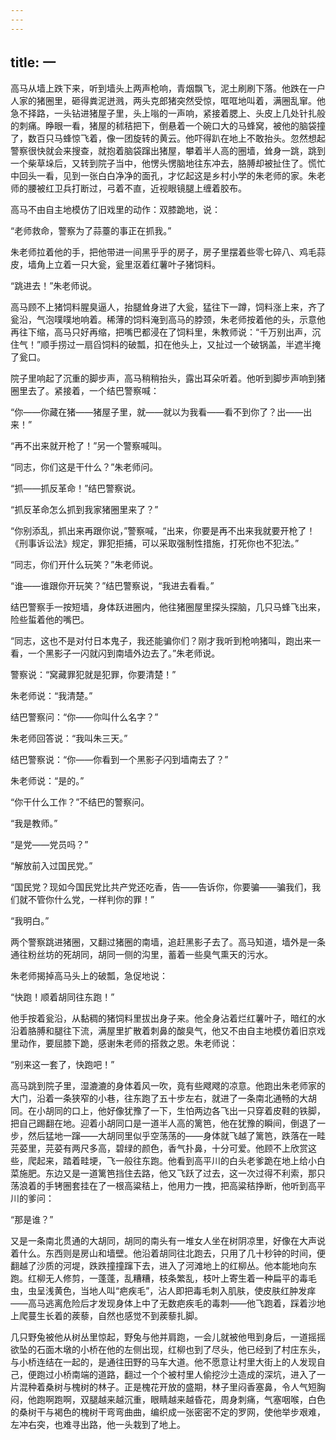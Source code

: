 ```yaml
---
---
---
```

title: 一
---




高马从墙上跌下来，听到墙头上两声枪响，青烟飘飞，泥土刷刷下落。他跌在一户人家的猪圈里，砸得粪泥迸溅，两头克郎猪突然受惊，哐哐地叫着，满圈乱窜。他急不择路，一头钻进猪屋子里，头上嗡的一声响，紧接着腮上、头皮上几处针扎般的刺痛。睁眼一看，猪屋的秫秸把下，倒悬着一个碗口大的马蜂窝，被他的脑袋撞了，数百只马蜂惊飞着，像一团旋转的黄云。他吓得趴在地上不敢抬头。忽然想起警察很快就会来搜查，就抱着脑袋蹿出猪屋，攀着半人高的圈墙，耸身一跳，跳到一个柴草垛后，又转到院子当中，他愣头愣脑地往东冲去，胳膊却被扯住了。慌忙中回头一看，见到一张白白净净的面孔，才忆起这是乡村小学的朱老师的家。朱老师的腰被红卫兵打断过，弓着不直，近视眼镜腿上缠着胶布。

高马不由自主地模仿了旧戏里的动作：双膝跪地，说：

“老师救命，警察为了蒜薹的事正在抓我。”

朱老师拉着他的手，把他带进一间黑乎乎的房子，房子里摆着些零七碎八、鸡毛蒜皮，墙角上立着一只大瓮，瓮里沤着红薯叶子猪饲料。

“跳进去！”朱老师说。

高马顾不上猪饲料腥臭逼人，抬腿耸身进了大瓮，猛往下一蹲，饲料涨上来，齐了瓮沿，气泡噗噗地响着。稀薄的饲料淹到高马的脖颈，朱老师按着他的头，示意他再往下缩，高马只好再缩，把嘴巴都浸在了饲料里，朱教师说：“千万别出声，沉住气！”顺手捞过一扇舀饲料的破瓢，扣在他头上，又扯过一个破锅盖，半遮半掩了瓮口。

院子里响起了沉重的脚步声，高马稍稍抬头，露出耳朵听着。他听到脚步声响到猪圈里去了。紧接着，一个结巴警察喊：

“你——你藏在猪——猪屋子里，就——就以为我看——看不到你了？出——出来！”

“再不出来就开枪了！”另一个警察喊叫。

“同志，你们这是干什么？”朱老师问。

“抓——抓反革命！”结巴警察说。

“抓反革命怎么抓到我家猪圈里来了？”

“你别添乱，抓出来再跟你说，”警察喊，“出来，你要是再不出来我就要开枪了！《刑事诉讼法》规定，罪犯拒捕，可以采取强制性措施，打死你也不犯法。”

“同志，你们开什么玩笑？”朱老师说。

“谁——谁跟你开玩笑？”结巴警察说，“我进去看看。”

结巴警察手一按短墙，身体跃进圈内，他往猪圈屋里探头探脑，几只马蜂飞出来，险些蜇着他的嘴巴。

“同志，这也不是对付日本鬼子，我还能骗你们？刚才我听到枪响猪叫，跑出来一看，一个黑影子一闪就闪到南墙外边去了。”朱老师说。

警察说：“窝藏罪犯就是犯罪，你要清楚！”

朱老师说：“我清楚。”

结巴警察问：“你——你叫什么名字？”

朱老师回答说：“我叫朱三天。”

结巴警察说：“你——你看到一个黑影子闪到墙南去了？”

朱老师说：“是的。”

“你干什么工作？”不结巴的警察问。

“我是教师。”

“是党——党员吗？”

“解放前入过国民党。”

“国民党？现如今国民党比共产党还吃香，告——告诉你，你要骗——骗我们，我们就不管你什么党，一样判你的罪！”

“我明白。”

两个警察跳进猪圈，又翻过猪圈的南墙，追赶黑影子去了。高马知道，墙外是一条通往粉丝坊的死胡同，胡同一侧的沟里，蓄着一些臭气熏天的污水。

朱老师揭掉高马头上的破瓢，急促地说：

“快跑！顺着胡同往东跑！”

他手按着瓮沿，从黏稠的猪饲料里拔出身子来。他全身沾着烂红薯叶子，暗红的水沿着胳膊和腿往下流，满屋里扩散着刺鼻的酸臭气，他又不由自主地模仿着旧京戏里动作，要屈膝下跪，感谢朱老师的搭救之恩。朱老师说：

“别来这一套了，快跑吧！”

高马跳到院子里，湿漉漉的身体着风一吹，竟有些飕飕的凉意。他跑出朱老师家的大门，沿着一条狭窄的小巷，往东跑了五十步左右，就进了一条南北通畅的大胡同。在小胡同的口上，他好像犹豫了一下，生怕两边各飞出一只穿着皮鞋的铁脚，把自己踢翻在地。迎着小胡同口是一道半人高的篱笆，他在犹豫的瞬间，倒退了一步，然后猛地一蹿——大胡同里似乎空荡荡的——身体就飞越了篱笆，跌落在一畦芫荽里，芫荽有两尺多高，碧绿的颜色，香气扑鼻，十分可爱。他顾不上欣赏这些，爬起来，踏着畦埂，飞一般往东跑。他看到高平川的白头老爹跪在地上给小白菜施肥。东边又是一道篱笆挡住去路，他又飞跃了过去，这一次过得不利索，那只荡浪着的手铐圈套挂在了一根高粱秸上，他用力一拽，把高粱秸挣断，他听到高平川的爹问：

“那是谁？”

又是一条南北贯通的大胡同，胡同的南头有一堆女人坐在树阴凉里，好像在大声说着什么。东西则是房山和墙壁。他沿着胡同往北跑去，只用了几十秒钟的时间，便翻越了沙质的河堤，跌跌撞撞蹿下去，进入了河滩地上的红柳丛。他本能地向东跑。红柳无人修剪，一蓬蓬，乱糟糟，枝条繁乱，枝叶上寄生着一种扁平的毒毛虫，虫呈浅黄色，当地人叫“疤疾毛”，沾人即把毒毛刺入肌肤，使皮肤红肿发痒——高马逃离危险后才发现身体上中了无数疤疾毛的毒刺——他飞跑着，踩着沙地上爬蔓生长着的蒺藜，自然也感觉不到蒺藜扎脚。

几只野兔被他从树丛里惊起，野兔与他并肩跑，一会儿就被他甩到身后，一道摇摇欲坠的石面木墩的小桥在他的左侧出现，红柳也到了尽头，他已经到了村庄东头，与小桥连结在一起的，是通往田野的马车大道。他不愿意让村里大街上的人发现自己，便跑过小桥南端的道路，翻过一个个被村里人偷挖沙土造成的深坑，进入了一片混种着桑树与槐树的林子。正是槐花开放的盛期，林子里闷香塞鼻，令人气短胸闷，他跑啊跑啊，双腿越来越沉重，眼睛越来越昏花，周身刺痛，气塞咽喉，白色的桑树干与褐色的槐树干弯弯曲曲，编织成一张密密不定的罗网，使他举步艰难，左冲右突，也难寻出路，他一头栽到了地上。